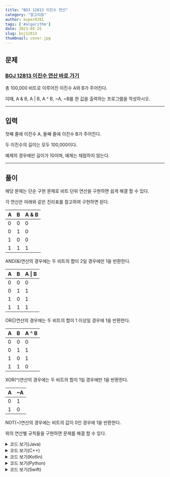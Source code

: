---
title: "BOJ 12813 이진수 연산"
category: "알고리즘"
author: kuper0201
tags: ['#algorithm']
date: 2023-05-25
slug: boj12813
thumbnail: cover.jpg
---


## 문제

### <a href="https://boj.kr/12813" target="_blank">BOJ 12813 이진수 연산 바로 가기</a>

총 100,000 비트로 이루어진 이진수 A와 B가 주어진다.

이때, A & B, A | B, A ^ B, ~A, ~B를 한 값을 출력하는 프로그램을 작성하시오.

---

## 입력

첫째 줄에 이진수 A, 둘째 줄에 이진수 B가 주어진다.

두 이진수의 길이는 모두 100,000이다.

예제의 경우에만 길이가 10이며, 예제는 채점하지 않는다.

---

## 풀이

해당 문제는 단순 구현 문제로 비트 단위 연산을 구현하면 쉽게 해결 할 수 있다.

각 연산은 아래와 같은 진리표를 참고하여 구현하면 된다.

| A | B | A & B |
|---|---|---|
| 0 | 0 | 0 |
| 0 | 1 | 0 |
| 1 | 0 | 0 |
| 1 | 1 | 1 |

AND(&)연산의 경우에는 두 비트의 합이 2일 경우에만 1을 반환한다.

| A | B | A &#124; B |
|---|---|---|
| 0 | 0 | 0 |
| 0 | 1 | 1 |
| 1 | 0 | 1 |
| 1 | 1 | 1 |

OR(|)연산의 경우에는 두 비트의 합이 1 이상일 경우에 1을 반환한다.

| A | B | A ^ B |
|---|---|---|
| 0 | 0 | 0 |
| 0 | 1 | 1 |
| 1 | 0 | 1 |
| 1 | 1 | 0 |

XOR(^)연산의 경우에는 두 비트의 합이 1일 경우에만 1을 반환한다.

| A | ~A |
|---|---|
| 0 | 1 |
| 1 | 0 |

NOT(~)연산의 경우에는 비트의 값이 0인 경우에 1을 반환한다.

위의 연산별 규칙들을 구현하면 문제를 해결 할 수 있다.

<details markdown="1">
<summary>코드 보기(Java)</summary>

```javascript
import java.io.*;

public class Main {
    public static void main(String[] args) throws Exception {
        BufferedReader br = new BufferedReader(new InputStreamReader(System.in));

        // 두개의 이진수 입력
        String s1 = new StringBuilder(br.readLine()).reverse().toString();
        String s2 = new StringBuilder(br.readLine()).reverse().toString();

        // 계산 결과 저장하기 위한 배열
        StringBuilder[] sb = new StringBuilder[5];
        for(int i = 0; i < sb.length; i++) sb[i] = new StringBuilder();

        for(int i = 0; i < 100000; i++) {
            int c1 = s1.charAt(i) - '0';
            int c2 = s2.charAt(i) - '0';

            // AND 연산
            if(c1 + c2 == 2) sb[0].append('1');
            else sb[0].append('0');

            // OR 연산
            if(c1 + c2 >= 1) sb[1].append('1');
            else sb[1].append('0');

            // XOR 연산
            if(c1 != c2) sb[2].append('1');
            else sb[2].append('0');

            // NOT 연산
            if(c1 == 0) sb[3].append('1');
            else sb[3].append('0');

            // NOT 연산
            if(c2 == 0) sb[4].append('1');
            else sb[4].append('0');
        }

        for(StringBuilder out : sb) {
            System.out.println(out.reverse());
        }
    }
}
```
</details>

<details markdown="1">
<summary>코드 보기(C++)</summary>

```cpp
#include <iostream>
#include <algorithm>

#define fastio ios_base::sync_with_stdio(false); cin.tie(nullptr); cout.tie(nullptr)
#define endl '\n'

using namespace std;

int main() {
    fastio;
    
    // 두개의 이진수 입력
    string s1, s2;
    cin >> s1 >> s2;
    
    reverse(s1.begin(), s1.end());
    reverse(s2.begin(), s2.end());
    
    // 계산 결과 저장하기 위한 배열
    string sb[5];

    for(int i = 0; i < 100000; i++) {
        int c1 = s1[i] - '0';
        int c2 = s2[i] - '0';

        // AND 연산
        if(c1 + c2 == 2) sb[0] += '1';
        else sb[0] += '0';

        // OR 연산
        if(c1 + c2 >= 1) sb[1] += '1';
        else sb[1] += '0';

        // XOR 연산
        if(c1 != c2) sb[2] += '1';
        else sb[2] += '0';

        // NOT 연산
        if(c1 == 0) sb[3] += '1';
        else sb[3] += '0';

        // NOT 연산
        if(c2 == 0) sb[4] += '1';
        else sb[4] += '0';
    }

    for(string out : sb) {
        reverse(out.begin(), out.end());
        cout << out << endl;
    }
    
    return 0;
}
```
</details>

<details markdown="1">
<summary>코드 보기(Kotlin)</summary>

```javascript
fun main(args: Array<String>) = with(System.`in`.bufferedReader()) {
    // 두개의 이진수 입력
    var s1 = readLine().reversed()
    var s2 = readLine().reversed()
    
    // 계산 결과 저장하기 위한 배열
    var sb = Array<StringBuilder?>(5){null}
    for(i in 0 until 5) {
        sb[i] = StringBuilder()
    }
    
    for(i in 0 until 100000) {
        var c1 = s1[i] - '0'
        var c2 = s2[i] - '0'

        // AND 연산
        if(c1 + c2 == 2) sb[0]!!.append("1")
        else sb[0]!!.append("0")

        // OR 연산
        if(c1 + c2 >= 1) sb[1]!!.append("1")
        else sb[1]!!.append("0")

        // XOR 연산
        if(c1 != c2) sb[2]!!.append("1")
        else sb[2] = sb[2]!!.append("0")

        // NOT 연산
        if(c1 == 0) sb[3]!!.append("1")
        else sb[3]!!.append("0")

        // NOT 연산
        if(c2 == 0) sb[4]!!.append("1")
        else sb[4]!!.append("0")
    }

    for(out in sb) {
        println(out!!.reversed())
    }
}
```
</details>

<details markdown="1">
<summary>코드 보기(Python)</summary>

```python
from sys import stdin

def main():
    # 두개의 이진수 입력
    s1 = stdin.readline()
    s2 = stdin.readline()
    
    # Null 문자 제거
    s1 = s1[::-1].strip()
    s2 = s2[::-1].strip()

    # 계산 결과 저장하기 위한 배열
    sb = [""] * 5

    for i in range(100000):
        c1 = ord(s1[i]) - ord('0')
        c2 = ord(s2[i]) - ord('0')

        # AND 연산
        if c1 + c2 == 2:
            sb[0] = sb[0] + "1"
        else:
            sb[0] = sb[0] + "0"

        # OR 연산
        if c1 + c2 >= 1:
            sb[1] = sb[1] + "1"
        else:
            sb[1] = sb[1] + "0"

        # XOR 연산
        if c1 != c2:
            sb[2] = sb[2] + "1"
        else:
            sb[2] = sb[2] + "0"

        # NOT 연산
        if c1 == 0:
            sb[3] = sb[3] + "1"
        else:
            sb[3] = sb[3] + "0"

        # NOT 연산
        if c2 == 0:
            sb[4] = sb[4] + "1"
        else:
            sb[4] = sb[4] + "0"

    for out in sb:
        print(out[::-1])

if __name__ == "__main__":
    main()
```
</details>

<details markdown="1">
<summary>코드 보기(Swift)</summary>

```cpp
import Foundation

func main() {
    // 두개의 이진수 입력
    var s1 = String(readLine()!.reversed())
    var s2 = String(readLine()!.reversed())
    
    // 계산 결과 저장하기 위한 배열
    var sb = [String](repeating: "", count: 5)
    
    for i in 0..<100000 {
        var c1 = Int(String(s1[String.Index(encodedOffset: i)]))!
        var c2 = Int(String(s2[String.Index(encodedOffset: i)]))!
        
        // AND 연산
        if(c1 + c2 == 2) {
            sb[0].append("1")
        } else {
            sb[0].append("0")
        }

        // OR 연산
        if(c1 + c2 >= 1) {
            sb[1].append("1")
        } else {
            sb[1].append("0")
        }

        // XOR 연산
        if(c1 != c2) {
            sb[2].append("1")
        } else {
            sb[2].append("0")
        }

        // NOT 연산
        if(c1 == 0) {
            sb[3].append("1")
        } else {
            sb[3].append("0")
        }

        // NOT 연산
        if(c2 == 0) {
            sb[4].append("1")
        } else {
            sb[4].append("0")
        }
    }
    
    for out in sb {
        print(String(out.reversed()))
    }
}

main()
```
</details>